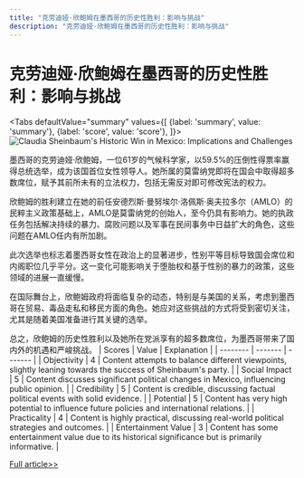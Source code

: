 ```yaml
---
title: "克劳迪娅·欣鲍姆在墨西哥的历史性胜利：影响与挑战"
description: "克劳迪娅·欣鲍姆在墨西哥的历史性胜利：影响与挑战"
---
```



# 克劳迪娅·欣鲍姆在墨西哥的历史性胜利：影响与挑战


<Tabs
	defaultValue="summary"
	values={[
	{label: 'summary', value: 'summary'},
	{label: 'score', value: 'score'},
]}>
<TabItem value="summary">
<img
  src="https://pub-0a8ecc5052d0464f962a5358e503f73e.r2.dev/2024/06/Soc-iHv-1717494764-0.jpg"
  alt="Claudia Sheinbaum's Historic Win in Mexico: Implications and Challenges"
/>



墨西哥的克劳迪娅·欣鲍姆，一位61岁的气候科学家，以59.5%的压倒性得票率赢得总统选举，成为该国首位女性领导人。她所属的莫雷纳党即将在国会中取得超多数席位，赋予其前所未有的立法权力，包括无需反对即可修改宪法的权力。

欣鲍姆的胜利建立在她的前任安德烈斯·曼努埃尔·洛佩斯·奥夫拉多尔（AMLO）的民粹主义政策基础上，AMLO是莫雷纳党的创始人，至今仍具有影响力。她的执政任务包括解决持续的暴力、腐败问题以及军事在民间事务中日益扩大的角色，这些问题在AMLO任内有所加剧。

此次选举也标志着墨西哥女性在政治上的显著进步，性别平等目标导致国会席位和内阁职位几乎平分。这一变化可能影响关于堕胎权和基于性别的暴力的政策，这些领域的进展一直缓慢。

在国际舞台上，欣鲍姆政府将面临复杂的动态，特别是与美国的关系，考虑到墨西哥在贸易、毒品走私和移民方面的角色。她应对这些挑战的方式将受到密切关注，尤其是随着美国准备进行其关键的选举。

总之，欣鲍姆的历史性胜利以及她所在党派享有的超多数席位，为墨西哥带来了国内外的机遇和严峻挑战。
</TabItem>
<TabItem value="score">
	| Scores     | Value   | Explanation |
	| -------- | ------- | ------- |
	| Objectivity  | 4    | Content attempts to balance different viewpoints, slightly leaning towards the success of Sheinbaum's party.    |
	| Social Impact | 5     | Content discusses significant political changes in Mexico, influencing public opinion.    |
	| Credibility    | 5    | Content is credible, discussing factual political events with solid evidence.    |
	| Potential    | 5    | Content has very high potential to influence future policies and international relations.    |
	| Practicality    | 4    | Content is highly practical, discussing real-world political strategies and outcomes.    |
	| Entertainment Value    | 3    | Content has some entertainment value due to its historical significance but is primarily informative.    |
</TabItem>
</Tabs>

[Full article>>](https://www.theguardian.com/world/article/2024/jun/03/claudia-sheinbaum-president-mexico-party-supermajority)
